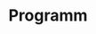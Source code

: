 ---
individual-type: "menu-page"
position: 1
id: 3
title: "Programm"
slug: "/program"
image: "img/program_hero_img.jpg"
status: ""
content: {"timelineItems" : [
    {"step": 1, "icon": "img/program_icon_sparkling_wine.jpg",  "text": "10:00 Uhr Sektempfang vor dem Rathaus"},
    {"step": 2, "icon": "img/program_icon_rings.jpg",           "text": "11:00 Uhr Trauung (mit Eltern & Trauzeugen)"},
    {"step": 3, "icon": "img/program_icon_bubblesAndBites.jpg", "text": "Seifenblasen und Häppchen"},
    {"step": 4, "icon": "img/program_icon_pause.jpg",           "text": "Freizeit / Pause"},
    {"step": 5, "icon": "img/program_icon_house.jpg",           "text": "16:00 Uhr Treffen an der Opfinger Hütte"},
    {"step": 6, "icon": "img/program_icon_fire.jpg",            "text": "17:00 Uhr Grillieren & Essen"},
    {"step": 7, "icon": "img/program_icon_night.jpg",           "text": "Feiern bis in die Nacht"},
]}
---